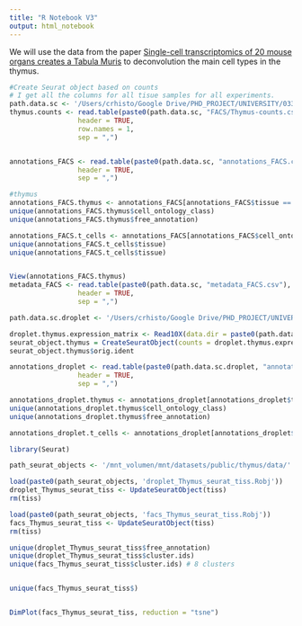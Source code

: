 ```yaml
---
title: "R Notebook V3"
output: html_notebook
---
```




We will use the data from the paper [Single-cell transcriptomics of 20 mouse organs creates a Tabula Muris
](https://www.nature.com/articles/s41586-018-0590-4) to deconvolution the main cell types in the thymus.

```r

#Create Seurat object based on counts
# I get all the columns for all tisue samples for all experiments.
path.data.sc <- '/Users/crhisto/Google Drive/PHD_PROJECT/UNIVERSITY/033_third_gerda_collaboration/papers/data/5829687_v2/'
thymus.counts <- read.table(paste0(path.data.sc, "FACS/Thymus-counts.csv"), 
                 header = TRUE,
                 row.names = 1,
                 sep = ",")


annotations_FACS <- read.table(paste0(path.data.sc, "annotations_FACS.csv"), 
                 header = TRUE,
                 sep = ",")

#thymus
annotations_FACS.thymus <- annotations_FACS[annotations_FACS$tissue == 'Thymus',]
unique(annotations_FACS.thymus$cell_ontology_class)
unique(annotations_FACS.thymus$free_annotation)

annotations_FACS.t_cells <- annotations_FACS[annotations_FACS$cell_ontology_class == 'T cell',]
unique(annotations_FACS.t_cells$tissue)
unique(annotations_FACS.t_cells$tissue)


View(annotations_FACS.thymus)
metadata_FACS <- read.table(paste0(path.data.sc, "metadata_FACS.csv"), 
                 header = TRUE,
                 sep = ",")

```

```r
path.data.sc.droplet <- '/Users/crhisto/Google Drive/PHD_PROJECT/UNIVERSITY/033_third_gerda_collaboration/papers/data/5968960_microfluid_v2/'

droplet.thymus.expression_matrix <- Read10X(data.dir = paste0(path.data.sc.droplet, 'droplet/Thymus-10X_P7_11/'))
seurat_object.thymus = CreateSeuratObject(counts = droplet.thymus.expression_matrix)
seurat_object.thymus$orig.ident

annotations_droplet <- read.table(paste0(path.data.sc.droplet, "annotations_droplet.csv"), 
                 header = TRUE,
                 sep = ",")

annotations_droplet.thymus <- annotations_droplet[annotations_droplet$tissue == 'Thymus',]
unique(annotations_droplet.thymus$cell_ontology_class)
unique(annotations_droplet.thymus$free_annotation)

annotations_droplet.t_cells <- annotations_droplet[annotations_droplet$cell_ontology_class == 'T cell',]

```




```r
library(Seurat)
```


```r
path_seurat_objects <- '/mnt_volumen/mnt/datasets/public/thymus/data/'

load(paste0(path_seurat_objects, 'droplet_Thymus_seurat_tiss.Robj'))
droplet_Thymus_seurat_tiss <- UpdateSeuratObject(tiss)
rm(tiss)

load(paste0(path_seurat_objects, 'facs_Thymus_seurat_tiss.Robj'))
facs_Thymus_seurat_tiss <- UpdateSeuratObject(tiss)
rm(tiss)

```

```r
unique(droplet_Thymus_seurat_tiss$free_annotation)
unique(droplet_Thymus_seurat_tiss$cluster.ids)
unique(facs_Thymus_seurat_tiss$cluster.ids) # 8 clusters


unique(facs_Thymus_seurat_tiss$)


DimPlot(facs_Thymus_seurat_tiss, reduction = "tsne")
```

